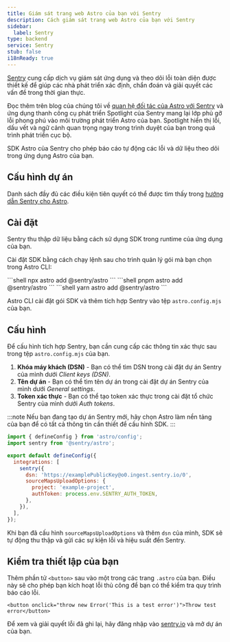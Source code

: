 ```yaml
---
title: Giám sát trang web Astro của bạn với Sentry
description: Cách giám sát trang web Astro của bạn với Sentry
sidebar:
  label: Sentry
type: backend
service: Sentry
stub: false
i18nReady: true
---
```


[Sentry](https://sentry.io) cung cấp dịch vụ giám sát ứng dụng và theo dõi lỗi toàn diện được thiết kế để giúp các nhà phát triển xác định, chẩn đoán và giải quyết các vấn đề trong thời gian thực.

Đọc thêm trên blog của chúng tôi về [quan hệ đối tác của Astro với Sentry](https://astro.build/blog/sentry-official-monitoring-partner/) và ứng dụng thanh công cụ phát triển Spotlight của Sentry mang lại lớp phủ gỡ lỗi phong phú vào môi trường phát triển Astro của bạn. Spotlight hiển thị lỗi, dấu vết và ngữ cảnh quan trọng ngay trong trình duyệt của bạn trong quá trình phát triển cục bộ.

SDK Astro của Sentry cho phép báo cáo tự động các lỗi và dữ liệu theo dõi trong ứng dụng Astro của bạn.

## Cấu hình dự án

Danh sách đầy đủ các điều kiện tiên quyết có thể được tìm thấy trong [hướng dẫn Sentry cho Astro](https://docs.sentry.io/platforms/javascript/guides/astro/#prerequisites).

## Cài đặt

Sentry thu thập dữ liệu bằng cách sử dụng SDK trong runtime của ứng dụng của bạn.

Cài đặt SDK bằng cách chạy lệnh sau cho trình quản lý gói mà bạn chọn trong Astro CLI:

<PackageManagerTabs>
  <Fragment slot="npm">
  ```shell
  npx astro add @sentry/astro
  ```
  </Fragment>
  <Fragment slot="pnpm">
  ```shell
  pnpm astro add @sentry/astro
  ```
  </Fragment>
  <Fragment slot="yarn">
  ```shell
  yarn astro add @sentry/astro
  ```
  </Fragment>
</PackageManagerTabs>

Astro CLI cài đặt gói SDK và thêm tích hợp Sentry vào tệp `astro.config.mjs` của bạn.

## Cấu hình

Để cấu hình tích hợp Sentry, bạn cần cung cấp các thông tin xác thực sau trong tệp `astro.config.mjs` của bạn.

1. **Khóa máy khách (DSN)** - Bạn có thể tìm DSN trong cài đặt dự án Sentry của mình dưới *Client keys (DSN)*.
2. **Tên dự án** - Bạn có thể tìm tên dự án trong cài đặt dự án Sentry của mình dưới *General settings*.
3. **Token xác thực** - Bạn có thể tạo token xác thực trong cài đặt tổ chức Sentry của mình dưới *Auth tokens*.

:::note
Nếu bạn đang tạo dự án Sentry mới, hãy chọn Astro làm nền tảng của bạn để có tất cả thông tin cần thiết để cấu hình SDK.
:::

```js title="astro.config.mjs" ins={2, 6-12}
import { defineConfig } from 'astro/config';
import sentry from '@sentry/astro';

export default defineConfig({
  integrations: [
    sentry({
      dsn: 'https://examplePublicKey@o0.ingest.sentry.io/0',
      sourceMapsUploadOptions: {
        project: 'example-project',
        authToken: process.env.SENTRY_AUTH_TOKEN,
      },
    }),
  ],
});
```
Khi bạn đã cấu hình `sourceMapsUploadOptions` và thêm `dsn` của mình, SDK sẽ tự động thu thập và gửi các sự kiện lỗi và hiệu suất đến Sentry.

## Kiểm tra thiết lập của bạn

Thêm phần tử `<button>` sau vào một trong các trang `.astro` của bạn. Điều này sẽ cho phép bạn kích hoạt lỗi thủ công để bạn có thể kiểm tra quy trình báo cáo lỗi.

```astro title="src/pages/index.astro"
<button onclick="throw new Error('This is a test error')">Throw test error</button>
```

Để xem và giải quyết lỗi đã ghi lại, hãy đăng nhập vào [sentry.io](https://sentry.io/) và mở dự án của bạn.